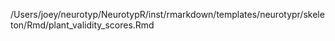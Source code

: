 /Users/joey/neurotyp/NeurotypR/inst/rmarkdown/templates/neurotypr/skeleton/Rmd/plant_validity_scores.Rmd